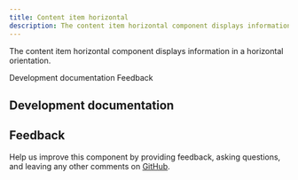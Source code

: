 ```yaml
---
title: Content item horizontal
description: The content item horizontal component displays information in a horizontal orientation.
---
```



<PageDescription>

The content item horizontal component displays information in a horizontal orientation.

</PageDescription>

<AnchorLinks>

<AnchorLink>Development documentation</AnchorLink>
<AnchorLink>Feedback</AnchorLink>

</AnchorLinks>

## Development documentation

<ComponentStatus name="Content item horizontal" type="layout" />

## Feedback

Help us improve this component by providing feedback, asking questions, and leaving any other comments on <a href="https://github.com/carbon-design-system/carbon-for-ibm-dotcom" target="_blank">GitHub</a>.
